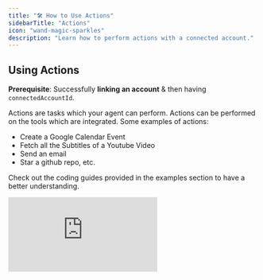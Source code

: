 ```yaml
---
title: "🛠️ How to Use Actions"
sidebarTitle: "Actions"
icon: "wand-magic-sparkles"
description: "Learn how to perform actions with a connected account."
---
```


## Using Actions

**Prerequisite**: Successfully **linking an account** & then having `connectedAccountId`.

Actions are tasks which your agent can perform. Actions can be performed on the tools which are integrated. Some examples of actions: 
* Create a Google Calendar Event 
* Fetch all the Subtitles of a Youtube Video 
* Send an email
* Star a github repo, etc.

Check out the coding guides provided in the examples section to have a better understanding.


<div
  style={{
    width: '100%',
    position: 'relative',
    paddingTop: '56.25%',
  }}>
  <iframe
    src="https://app.supademo.com/embed/clxuiweel0j7e12o2o1jhrk5t"
    frameBorder="0"
    title="Direct Action Execution"
    allow="clipboard-write"
    webkitallowfullscreen="true"
    mozallowfullscreen="true"
    allowfullscreen
    style={{
      position: 'absolute',
      top: 0,left: 0, width: '100%', height: '100%',
      border: '3px solid #5E43CE',
      borderRadius: '10px',
    }}/>
</div>


## **Types of Actions**

<Tabs>
  <Tab title="Default Actions">
    Composio supports a variety of default actions for each supported
    application.
  </Tab>
  <Tab title="Custom Actions">
    Our platform offers an extensible interface for defining custom actions for
    both custom and default applications. [Learn
    more.](https://app.composio.dev/apps/custom)
  </Tab>
  <Tab title="Local Code/Local Actions">
    Composio enables fetching authentication parameters for any connection,
    allowing you to execute code remotely and interact with API endpoints.
    Example: Use the `getConnection` endpoint to call GitHub, create an issue on
    your server, and fetch the access token. [Learn
    more](https://docs.composio.dev/actions/local-code)

    Local Actions are operations executed directly on the user's local system. 
    This allows for performing tasks such as file manipulations, running scripts, 
    or interacting with local resources, providing flexibility for scenarios where 
    cloud execution is not suitable.

    Local actions are particularly useful for:
    - Managing and organizing files and directories
    - Executing local scripts or programs
    - Integrating with local development environments

    By leveraging local actions, you can maintain control over your local 
    resources while utilizing the powerful capabilities of Composio for remote interactions and executions.
  </Tab>
</Tabs>

## Working with Actions (Fetch and Execute)

<Steps>
<Step title="Fetch Actions">
<Tabs>
<Tab title="Fetching Actions via Action ID">
Get Action/s Input Schema
<CodeGroup>
```python python

from composio_openai import ComposioToolSet, Action

tool_set = ComposioToolSet()

tools = tool_set.get_actions(actions=[Action.GITHUB_CREATE_ISSUE])

print(tools)
```
```javascript javascript
import dotenv from 'dotenv';
dotenv.config();

import { OpenAIToolSet } from "composio-core";

const toolset = new OpenAIToolSet({
    apiKey: process.env.COMPOSIO_API_KEY,
});

const tools = await toolset.get_actions({actions: ['github_issues_create']});
console.log(tools)
```
</CodeGroup>

The response will include the **Action's ID, Name and Input/Output schema** in **JSON Def**

<CodeGroup>
```JSON Sample Response
[
  {
    "name": "github_create_issue",
    "display_name": "Create Issue",
    "description": "Create a new issue in a repository.",
    "parameters": {
      "properties": {
        "owner": {
          "description": "Owner of the repository",
          "examples": [
            "openai",
            "facebook"
          ],
          "title": "Owner",
          "type": "string"
        }...
      },
      "required": [
        "owner"...
      ],
      "title": "CreateIssueRequest",
      "type": "object"
    },
    "response": {
      "properties": {
        ...
      }
    },
    "appId": "46f40473-cc29-4b52-98e0-a812ff2b44e3",
    "appKey": "github",
    "logo": "https://i.imgur.com/FAXkSDq.png",
    "appName": "Github",
    "enabled": true
  }
]
```
</CodeGroup>
</Tab>
<Tab title="Fetching Actions via Use-Case">
This is a demonstration on how to fetch actions based on specific use-cases using the CLI command. For example, to retrieve actions related to managing channel messages:
  <CodeGroup>
  ```bash bash
  composio actions --use-case 'get channel messages'
  ```
  </CodeGroup>
</Tab>
</Tabs>
</Step>

<Step title="Execute the action">
<Tabs>
<Tab title="Execute Action">
Execute Action
<CodeGroup>
```python python

from composio import ComposioToolSet, Action

tool_set = ComposioToolSet(api_key="COMPOSIO_API_KEY")

tool_set.execute_action(
    action=Action.SLACK_CHAT_POST_MESSAGE,
    params={"text": "Hello, world!", "channel": "D04N8SVQKKU"},
    entity_id="melissa",
)
```
```javascript javascript
import dotenv from 'dotenv';
dotenv.config();

import { OpenAIToolSet } from "composio-core";

const toolset = new OpenAIToolSet({
    apiKey: process.env.COMPOSIO_API_KEY,
});

const entity = await composio_client.getEntity('user_email_id');
toolset.execute_action(
   'slack_chat_post_message',
    {
        text: 'Hello, world!',
        channel: 'D04N8SVQKKU'
    },
   entity.id
);
```

</CodeGroup>
When executed successfully, action's response will be output. Output schema as returned by the /actions endpoint.
</Tab>
<Tab title="Execute Action with Natural Language">
    Execute Action with Natural Language
    <CodeGroup>
      ```python python
      from langchain.agents import create_openai_functions_agent, AgentExecutor
      from langchain import hub
      from langchain_openai import ChatOpenAI
      from composio_langchain import ComposioToolSet, Action, App
      import os


      llm = ChatOpenAI(model="gpt-4o")

      prompt = hub.pull("hwchase17/openai-functions-agent")

      # Get All the tools
      composio_toolset = ComposioToolSet()
      tools = composio_toolset.get_tools(apps=[App.GITHUB], tags=[])

      # Define task
      task = "Star a repo theyashwanthsai/theyashwanthsai on GitHub"

      agent = create_openai_functions_agent(llm, tools, prompt)
      agent_executor = AgentExecutor(agent=agent, tools=tools, verbose=True)

      # Execute using agent_executor
      agent_executor.invoke({"input": task})
      ```
    </CodeGroup>
    This code demonstrates how to use natural language to execute an action. By defining a task and using the `AgentExecutor`, you can perform complex actions with simple language commands.
  </Tab>
</Tabs>
</Step>
</Steps>
